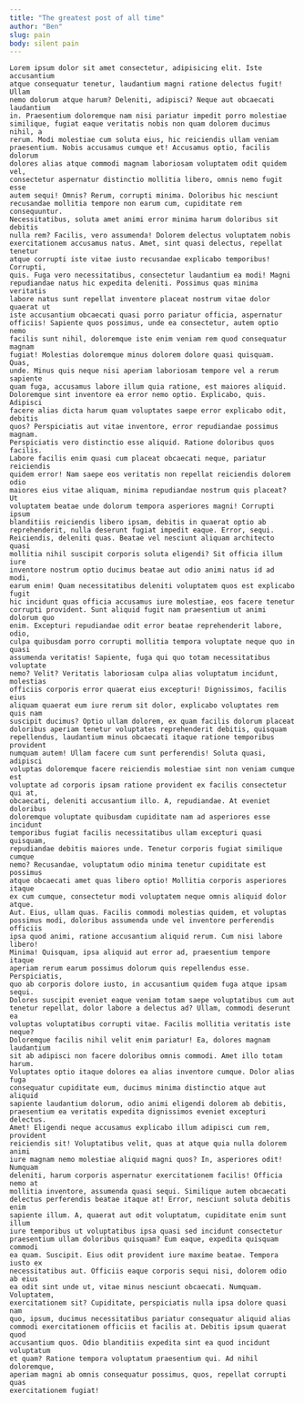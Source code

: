 ```yaml
---
title: "The greatest post of all time"
author: "Ben"
slug: pain
body: silent pain
---
```



    Lorem ipsum dolor sit amet consectetur, adipisicing elit. Iste accusantium
    atque consequatur tenetur, laudantium magni ratione delectus fugit! Ullam
    nemo dolorum atque harum? Deleniti, adipisci? Neque aut obcaecati laudantium
    in. Praesentium doloremque nam nisi pariatur impedit porro molestiae
    similique, fugiat eaque veritatis nobis non quam dolorem ducimus nihil, a
    rerum. Modi molestiae cum soluta eius, hic reiciendis ullam veniam
    praesentium. Nobis accusamus cumque et! Accusamus optio, facilis dolorum
    dolores alias atque commodi magnam laboriosam voluptatem odit quidem vel,
    consectetur aspernatur distinctio mollitia libero, omnis nemo fugit esse
    autem sequi! Omnis? Rerum, corrupti minima. Doloribus hic nesciunt
    recusandae mollitia tempore non earum cum, cupiditate rem consequuntur.
    Necessitatibus, soluta amet animi error minima harum doloribus sit debitis
    nulla rem? Facilis, vero assumenda! Dolorem delectus voluptatem nobis
    exercitationem accusamus natus. Amet, sint quasi delectus, repellat tenetur
    atque corrupti iste vitae iusto recusandae explicabo temporibus! Corrupti,
    quis. Fuga vero necessitatibus, consectetur laudantium ea modi! Magni
    repudiandae natus hic expedita deleniti. Possimus quas minima veritatis
    labore natus sunt repellat inventore placeat nostrum vitae dolor quaerat ut
    iste accusantium obcaecati quasi porro pariatur officia, aspernatur
    officiis! Sapiente quos possimus, unde ea consectetur, autem optio nemo
    facilis sunt nihil, doloremque iste enim veniam rem quod consequatur magnam
    fugiat! Molestias doloremque minus dolorem dolore quasi quisquam. Quas,
    unde. Minus quis neque nisi aperiam laboriosam tempore vel a rerum sapiente
    quam fuga, accusamus labore illum quia ratione, est maiores aliquid.
    Doloremque sint inventore ea error nemo optio. Explicabo, quis. Adipisci
    facere alias dicta harum quam voluptates saepe error explicabo odit, debitis
    quos? Perspiciatis aut vitae inventore, error repudiandae possimus magnam.
    Perspiciatis vero distinctio esse aliquid. Ratione doloribus quos facilis.
    Labore facilis enim quasi cum placeat obcaecati neque, pariatur reiciendis
    quidem error! Nam saepe eos veritatis non repellat reiciendis dolorem odio
    maiores eius vitae aliquam, minima repudiandae nostrum quis placeat? Ut
    voluptatem beatae unde dolorum tempora asperiores magni! Corrupti ipsum
    blanditiis reiciendis libero ipsam, debitis in quaerat optio ab
    reprehenderit, nulla deserunt fugiat impedit eaque. Error, sequi.
    Reiciendis, deleniti quas. Beatae vel nesciunt aliquam architecto quasi
    mollitia nihil suscipit corporis soluta eligendi? Sit officia illum iure
    inventore nostrum optio ducimus beatae aut odio animi natus id ad modi,
    earum enim! Quam necessitatibus deleniti voluptatem quos est explicabo fugit
    hic incidunt quas officia accusamus iure molestiae, eos facere tenetur
    corrupti provident. Sunt aliquid fugit nam praesentium ut animi dolorum quo
    enim. Excepturi repudiandae odit error beatae reprehenderit labore, odio,
    culpa quibusdam porro corrupti mollitia tempora voluptate neque quo in quasi
    assumenda veritatis! Sapiente, fuga qui quo totam necessitatibus voluptate
    nemo? Velit? Veritatis laboriosam culpa alias voluptatum incidunt, molestias
    officiis corporis error quaerat eius excepturi! Dignissimos, facilis eius
    aliquam quaerat eum iure rerum sit dolor, explicabo voluptates rem quis nam
    suscipit ducimus? Optio ullam dolorem, ex quam facilis dolorum placeat
    doloribus aperiam tenetur voluptates reprehenderit debitis, quisquam
    repellendus, laudantium minus obcaecati itaque ratione temporibus provident
    numquam autem! Ullam facere cum sunt perferendis! Soluta quasi, adipisci
    voluptas doloremque facere reiciendis molestiae sint non veniam cumque est
    voluptate ad corporis ipsam ratione provident ex facilis consectetur qui at,
    obcaecati, deleniti accusantium illo. A, repudiandae. At eveniet doloribus
    doloremque voluptate quibusdam cupiditate nam ad asperiores esse incidunt
    temporibus fugiat facilis necessitatibus ullam excepturi quasi quisquam,
    repudiandae debitis maiores unde. Tenetur corporis fugiat similique cumque
    nemo? Recusandae, voluptatum odio minima tenetur cupiditate est possimus
    atque obcaecati amet quas libero optio! Mollitia corporis asperiores itaque
    ex cum cumque, consectetur modi voluptatem neque omnis aliquid dolor atque.
    Aut. Eius, ullam quas. Facilis commodi molestias quidem, et voluptas
    possimus modi, doloribus assumenda unde vel inventore perferendis officiis
    ipsa quod animi, ratione accusantium aliquid rerum. Cum nisi labore libero!
    Minima! Quisquam, ipsa aliquid aut error ad, praesentium tempore itaque
    aperiam rerum earum possimus dolorum quis repellendus esse. Perspiciatis,
    quo ab corporis dolore iusto, in accusantium quidem fuga atque ipsam sequi.
    Dolores suscipit eveniet eaque veniam totam saepe voluptatibus cum aut
    tenetur repellat, dolor labore a delectus ad? Ullam, commodi deserunt ea
    voluptas voluptatibus corrupti vitae. Facilis mollitia veritatis iste neque?
    Doloremque facilis nihil velit enim pariatur! Ea, dolores magnam laudantium
    sit ab adipisci non facere doloribus omnis commodi. Amet illo totam harum.
    Voluptates optio itaque dolores ea alias inventore cumque. Dolor alias fuga
    consequatur cupiditate eum, ducimus minima distinctio atque aut aliquid
    sapiente laudantium dolorum, odio animi eligendi dolorem ab debitis,
    praesentium ea veritatis expedita dignissimos eveniet excepturi delectus.
    Amet! Eligendi neque accusamus explicabo illum adipisci cum rem, provident
    reiciendis sit! Voluptatibus velit, quas at atque quia nulla dolorem animi
    iure magnam nemo molestiae aliquid magni quos? In, asperiores odit! Numquam
    deleniti, harum corporis aspernatur exercitationem facilis! Officia nemo at
    mollitia inventore, assumenda quasi sequi. Similique autem obcaecati
    delectus perferendis beatae itaque at! Error, nesciunt soluta debitis enim
    sapiente illum. A, quaerat aut odit voluptatum, cupiditate enim sunt illum
    iure temporibus ut voluptatibus ipsa quasi sed incidunt consectetur
    praesentium ullam doloribus quisquam? Eum eaque, expedita quisquam commodi
    ea quam. Suscipit. Eius odit provident iure maxime beatae. Tempora iusto ex
    necessitatibus aut. Officiis eaque corporis sequi nisi, dolorem odio ab eius
    ea odit sint unde ut, vitae minus nesciunt obcaecati. Numquam. Voluptatem,
    exercitationem sit? Cupiditate, perspiciatis nulla ipsa dolore quasi nam
    quo, ipsum, ducimus necessitatibus pariatur consequatur aliquid alias
    commodi exercitationem officiis et facilis at. Debitis ipsum quaerat quod
    accusantium quos. Odio blanditiis expedita sint ea quod incidunt voluptatum
    et quam? Ratione tempora voluptatum praesentium qui. Ad nihil doloremque,
    aperiam magni ab omnis consequatur possimus, quos, repellat corrupti quas
    exercitationem fugiat!
